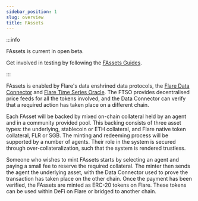 ```yaml
---
sidebar_position: 1
slug: overview
title: FAssets
---
```


:::info

FAssets is current in open beta.

Get involved in testing by following the [FAssets Guides](/category/fassets-guides).

:::

FAssets is enabled by Flare's data enshrined data protocols, the [Flare Data Connector](/fdc/overview) and [Flare Time Series Oracle](/ftso/overview). The FTSO provides decentralised price feeds for all the tokens involved, and the Data Connector can verify that a required action has taken place on a different chain.

Each FAsset will be backed by mixed on-chain collateral held by an agent and in a community provided pool. This backing consists of three asset types: the underlying, stablecoin or ETH collateral, and Flare native token collateral, FLR or SGB. The minting and redeeming process will be supported by a number of agents. Their role in the system is secured through over-collateralization, such that the system is rendered trustless.

Someone who wishes to mint FAssets starts by selecting an agent and paying a small fee to reserve the required collateral. The minter then sends the agent the underlying asset, with the Data Connector used to prove the transaction has taken place on the other chain. Once the payment has been verified, the FAssets are minted as ERC-20 tokens on Flare. These tokens can be used within DeFi on Flare or bridged to another chain.
